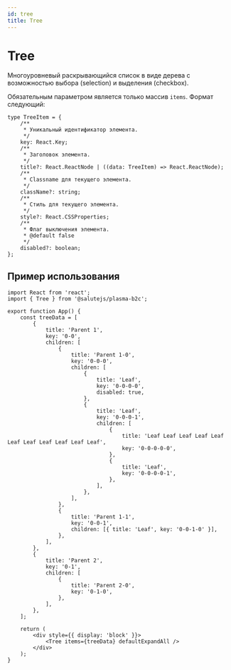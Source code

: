 ```yaml
---
id: tree
title: Tree
---
```



# Tree
Многоуровневый раскрывающийся список в виде дерева с возможностью выбора (selection) и выделения (checkbox).

<PropsTable name="Tree" />

Обязательным параметром является только массив `items`. Формат следующий:

```tsx
type TreeItem = {
    /**
     * Уникальный идентификатор элемента.
     */
    key: React.Key;
    /**
     * Заголовок элемента.
     */
    title?: React.ReactNode | ((data: TreeItem) => React.ReactNode);
    /**
     * Classname для текущего элемента.
     */
    className?: string;
    /**
     * Стиль для текущего элемента.
     */
    style?: React.CSSProperties;
    /**
     * Флаг выключения элемента.
     * @default false
     */
    disabled?: boolean;
};
```

## Пример использования
```tsx live
import React from 'react';
import { Tree } from '@salutejs/plasma-b2c';

export function App() {
    const treeData = [
        {
            title: 'Parent 1',
            key: '0-0',
            children: [
                {
                    title: 'Parent 1-0',
                    key: '0-0-0',
                    children: [
                        {
                            title: 'Leaf',
                            key: '0-0-0-0',
                            disabled: true,
                        },
                        {
                            title: 'Leaf',
                            key: '0-0-0-1',
                            children: [
                                {
                                    title: 'Leaf Leaf Leaf Leaf Leaf Leaf Leaf Leaf Leaf Leaf Leaf',
                                    key: '0-0-0-0-0',
                                },
                                {
                                    title: 'Leaf',
                                    key: '0-0-0-0-1',
                                },
                            ],
                        },
                    ],
                },
                {
                    title: 'Parent 1-1',
                    key: '0-0-1',
                    children: [{ title: 'Leaf', key: '0-0-1-0' }],
                },
            ],
        },
        {
            title: 'Parent 2',
            key: '0-1',
            children: [
                {
                    title: 'Parent 2-0',
                    key: '0-1-0',
                },
            ],
        },
    ];

    return (
        <div style={{ display: 'block' }}>
            <Tree items={treeData} defaultExpandAll />
        </div>
    );
}
```

